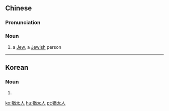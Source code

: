 {{also|犹太人}}
==Chinese==
{{zh-forms|s=犹太人|type=21}}

===Pronunciation===
{{zh-pron
|m=yóutàirén
|c=jau4 taai3 jan4
|h=pfs=yù-thai-ngìn
|md=Iù-tái-nè̤ng
|mn=Iú-thài-lâng
|cat=n
}}

===Noun===
{{zh-noun}}

# a [[Jew]], a [[Jewish]] person

----

==Korean==
{{ko-hanjatab}}

===Noun===
{{ko-noun|hj|hangeul=유태인}}

# {{hanja form of|유태인|[[Jew]]}}

[[ko:猶太人]]
[[hu:猶太人]]
[[pt:猶太人]]